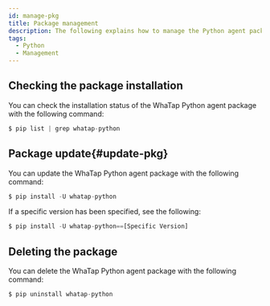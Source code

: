 ```yaml
---
id: manage-pkg
title: Package management
description: The following explains how to manage the Python agent package.
tags:
  - Python
  - Management
---
```


## Checking the package installation

You can check the installation status of the WhaTap Python agent package with the following command:

```javascript title=SH
$ pip list | grep whatap-python
```

## Package update{#update-pkg}

You can update the WhaTap Python agent package with the following command:

```javascript title=SH
$ pip install -U whatap-python
```

If a specific version has been specified, see the following:

```javascript title=SH
$ pip install -U whatap-python==[Specific Version]
```

## Deleting the package

You can delete the WhaTap Python agent package with the following command:

```javascript title=SH
$ pip uninstall whatap-python
```
